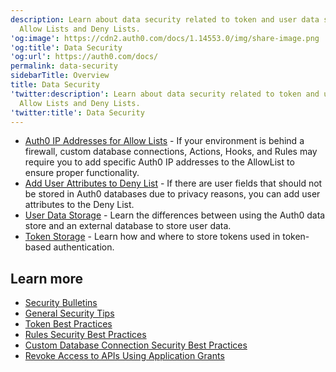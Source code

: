 ```yaml
---
description: Learn about data security related to token and user data storage,
  Allow Lists and Deny Lists.
'og:image': https://cdn2.auth0.com/docs/1.14553.0/img/share-image.png
'og:title': Data Security
'og:url': https://auth0.com/docs/
permalink: data-security
sidebarTitle: Overview
title: Data Security
'twitter:description': Learn about data security related to token and user data storage,
  Allow Lists and Deny Lists.
'twitter:title': Data Security
---
```

* [Auth0 IP Addresses for Allow Lists](/docs/secure/security-guidance/data-security/allowlist) - If your environment is behind a firewall, custom database connections, Actions, Hooks, and Rules may require you to add specific Auth0 IP addresses to the AllowList to ensure proper functionality.
* [Add User Attributes to Deny List](/docs/secure/security-guidance/data-security/denylist) - If there are user fields that should not be stored in Auth0 databases due to privacy reasons, you can add user attributes to the Deny List.
* [User Data Storage](/docs/secure/security-guidance/data-security/user-data-storage) - Learn the differences between using the Auth0 data store and an external database to store user data.
* [Token Storage](/docs/secure/security-guidance/data-security/token-storage) - Learn how and where to store tokens used in token-based authentication.

## Learn more

* [Security Bulletins](/docs/secure/security-guidance/security-bulletins)
* [General Security Tips](/docs/secure/security-guidance/tips)
* [Token Best Practices](/docs/secure/tokens/token-best-practices)
* [Rules Security Best Practices](/docs/rules-best-practices/rules-security-best-practices)
* [Custom Database Connection Security Best Practices](/docs/authenticate/database-connections/custom-db/custom-database-connections-scripts/connection-security)
* [Revoke Access to APIs Using Application Grants](/docs/get-started/applications/revoke-api-access)